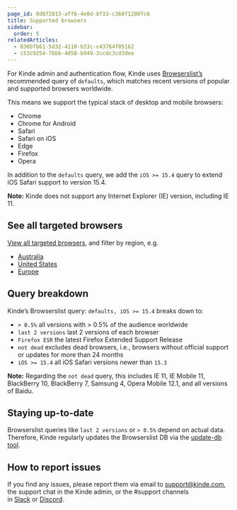 ```yaml
---
page_id: 0d072813-aff6-4e0d-8f33-c368f1208fc6
title: Supported browsers
sidebar:
  order: 5
relatedArticles:
  - 836bfb61-5d32-4110-b33c-c43764f05162
  - c53c9254-7bbb-4d58-b949-3ccdc3cd3dee
---
```


For Kinde admin and authentication flow, Kinde uses [Browserslist’s](https://github.com/browserslist/browserslist) recommended query of `defaults`, which matches recent versions of popular and supported browsers worldwide.

This means we support the typical stack of desktop and mobile browsers:

- Chrome
- Chrome for Android
- Safari
- Safari on iOS
- Edge
- Firefox
- Opera

In addition to the `defaults` query, we add the `iOS >= 15.4` query to extend iOS Safari support to version 15.4.

**Note:** Kinde does not support any Internet Explorer (IE) version, including IE 11.

## See all targeted browsers

[View all targeted browsers](https://browsersl.ist/?results=#q=defaults%2C+iOS+%3E%3D+15.4), and filter by region, e.g.

- [Australia](https://browsersl.ist/?results=#q=defaults%2C+iOS+%3E%3D+15.4&region=AU)
- [United States](https://browsersl.ist/?results=#q=defaults%2C+iOS+%3E%3D+15.4&region=US)
- [Europe](https://browsersl.ist/?results=#q=defaults%2C+iOS+%3E%3D+15.4&region=alt-eu)

## Query breakdown

Kinde’s Browserslist query: `defaults, iOS >= 15.4` breaks down to:

- `> 0.5%` all versions with > 0.5% of the audience worldwide
- `last 2 versions` last 2 versions of each browser
- `Firefox ESR` the latest Firefox Extended Support Release
- `not dead` excludes dead browsers, i.e., browsers without official support or updates for more than 24 months
- `iOS >= 15.4` all iOS Safari versions newer than `15.3`

**Note:** Regarding the `not dead` query, this includes IE 11, IE Mobile 11, BlackBerry 10, BlackBerry 7, Samsung 4, Opera Mobile 12.1, and all versions of Baidu.

## Staying up-to-date

Browserslist queries like `last 2 versions` or `> 0.5%` depend on actual data. Therefore, Kinde regularly updates the Browserslist DB via the [update-db tool](https://github.com/browserslist/update-db).

## How to report issues

If you find any issues, please report them via email to [support@kinde.com](mailto:support@kinde.com), the support chat in the Kinde admin, or the #support channels in [Slack](https://join.slack.com/t/thekindecommunity/shared_invite/zt-2k5i0aeet-d6Z_2qYphcNCpj0bFa4oCg) or [Discord](https://discord.gg/KdkCXRNTFn).
